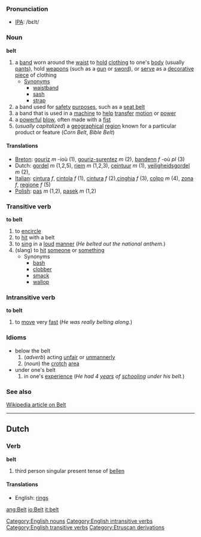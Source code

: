 ===Pronunciation===
*[[IPA]]: /bεlt/

===Noun===
'''belt'''

# a [[band]] worn around the [[waist]] to [[hold]] [[clothing]] to one's [[body]] (usually [[pants]]), hold [[weapon]]s (such as a [[gun]] or [[sword]]), or [[serve]] as a [[decorative]] [[piece]] of clothing
#* [[Synonym]]s
#** [[waistband]]
#** [[sash]]
#** [[strap]]
# a band used for [[safety]] [[purpose]]s, such as a [[seat belt]]
# a band that is used in a [[machine]] to [[help]] [[transfer]] [[motion]] or [[power]]
# a [[powerful]] [[blow]], often made with a [[fist]]
# (''usually capitalized'') a [[geographical]] [[region]] known for a particular product or feature (''Corn Belt'', ''Bible Belt'')

====Translations====
*[[Breton]]: [[gouriz]] ''m'' -ioù (1), [[gouriz-surentez]] ''m'' (2), [[bandenn]] ''f'' -où ''pl'' (3)
*Dutch: [[gordel]] ''m'' (1,2,5), [[riem]] ''m'' (1,2,3), [[ceintuur]] ''m'' (1), [[veiligheidsgordel]] ''m'' (2), 
*[[Italian]]: [[cintura]] ''f'', [[cintola]] ''f'' (1), [[cintura]] ''f'' (2),[[cinghia]] ''f'' (3), [[colpo]] ''m'' (4), [[zona]] ''f'', [[regione]] ''f'' (5)
*[[Polish]]: [[pas]] ''m'' (1,2), [[pasek]] ''m'' (1,2)

===Transitive verb===
'''to belt'''

# to [[encircle]]
# to [[hit]] with a belt
# to [[sing]] in a [[loud]] [[manner]] (''He belted out the national anthem.'')
# (slang) to [[hit]] [[someone]] or [[something]]
#* Synonyms
#** [[bash]]
#** [[clobber]]
#** [[smack]]
#** [[wallop]]

===Intransitive verb===
'''to belt'''

# to [[move]] very [[fast]] (''He was really belting along.'')

===Idioms===
* below the belt
*# (''adverb'') acting [[unfair]] or [[unmannerly]]
*# (''noun'') the [[crotch]] [[area]]
* under one's belt
*# in one's [[experience]] (''He had 4 [[year]]s of [[school]]ing under his belt.'')

===See also===
[http://en.wikipedia.org/wiki/Belt Wikipedia article on Belt]

[[Category:English nouns]]
[[Category:English intransitive verbs]]
[[Category:English transitive verbs]]
----
==Dutch==
===Verb===
'''belt'''

# third person singular present tense of [[bellen]]

====Translations====
*English: [[rings]]

[[Category:Etruscan derivations]]

[[ang:Belt]]
[[io:Belt]]
[[it:belt]]